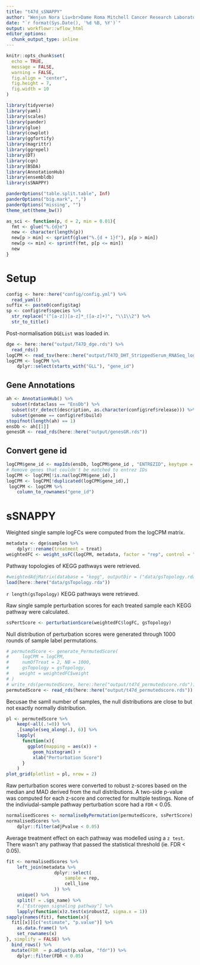 ```yaml
---
title: "t47d_sSNAPPY"
author: "Wenjun Nora Liu<br>Dame Roma Mitchell Cancer Research Laboratories<br>Adelaide Medical School<br>University of Adelaide"
date: "`r format(Sys.Date(), '%d %B, %Y')`"
output: workflowr::wflow_html
editor_options:
  chunk_output_type: inline
---
```


```r
knitr::opts_chunk$set(
  echo = TRUE,
  message = FALSE,
  warning = FALSE,
  fig.align = "center",
  fig.height = 7,
  fig.width = 10
)
```

```r
library(tidyverse)
library(yaml)
library(scales)
library(pander)
library(glue)
library(cowplot)
library(ggfortify)
library(magrittr)
library(ggrepel)
library(DT)
library(cqn)
library(BSDA)
library(AnnotationHub)
library(ensembldb)
library(sSNAPPY)
```

```r
panderOptions("table.split.table", Inf)
panderOptions("big.mark", ",")
panderOptions("missing", "")
theme_set(theme_bw())
```

```r
as_sci <- function(p, d = 2, min = 0.01){
  fmt <- glue("%.{d}e")
  new <- character(length(p))
  new[p > min] <- sprintf(glue("%.{d + 1}f"), p[p > min])
  new[p <= min] <- sprintf(fmt, p[p <= min])
  new
}
```

# Setup

```r
config <- here::here("config/config.yml") %>%
  read_yaml()
suffix <- paste0(config$tag)
sp <- config$ref$species %>%
  str_replace("(^[a-z])[a-z]*_([a-z]+)", "\\1\\2") %>%
  str_to_title()
```

Post-normalisation `DGEList` was loaded in. 
```r
dge <- here::here("output/T47D_dge.rds") %>%
  read_rds()
logCPM <- read_tsv(here::here("output/T47D_DHT_StrippedSerum_RNASeq_logCPM.tsv"))
logCPM <- logCPM %>%
    dplyr::select(starts_with("GLL"), "gene_id")
```

## Gene Annotations

```r
ah <- AnnotationHub() %>%
  subset(rdataclass == "EnsDb") %>%
  subset(str_detect(description, as.character(config$ref$release))) %>%
  subset(genome == config$ref$build)
stopifnot(length(ah) == 1)
ensDb <- ah[[1]]
genesGR <- read_rds(here::here("output/genesGR.rds"))
```


## Convert gene id

```r
logCPM$gene_id <- mapIds(ensDb, logCPM$gene_id , "ENTREZID", keytype = "GENEID")
# Remove genes that couldn't be matched to entrez IDs
logCPM <- logCPM[!is.na(logCPM$gene_id),]
logCPM <- logCPM[!duplicated(logCPM$gene_id),]
 logCPM <- logCPM %>%
    column_to_rownames("gene_id")
```

# sSNAPPY

Weighted single sample logFCs were computed from the logCPM matrix.

```r
metadata <- dge$samples %>%
    dplyr::rename(treatment = treat)
weightedFC <- weight_ssFC(logCPM, metadata, factor = "rep", control = "Vehicle")
```

Pathway topologies of KEGG pathways were retrieved. 

```r
#weightedAdjMatrix(database = "kegg", outputDir = ("data/gsTopology.rda"))
load(here::here("data/gsTopology.rda"))
```

`r length(gsTopology)` KEGG pathways were retrieved. 

Raw single sample perturbation scores for each treated sample each KEGG pathway were calculated. 
```r
ssPertScore <- perturbationScore(weightedFC$logFC, gsTopology)
```

Null distribution of perturbation scores were generated through 1000 rounds of sample label permutations. 

```r
# permutedScore <- generate_PermutedScore(
#     logCPM = logCPM, 
#     numOfTreat = 2, NB = 1000, 
#     gsTopology = gsTopology, 
#    weight = weightedFC$weight
# )
# write_rds(permutedScore, here::here("output/t47d_permutedscore.rds"))
permutedScore <- read_rds(here::here("output/t47d_permutedscore.rds"))
```

Becusae the samll number of samples, the null distributions are close to but not exactly normally distribution. 

```r
pl <- permutedScore %>%
    keep(~all(.!=0)) %>%
    .[sample(seq_along(.), 6)] %>%
    lapply(
      function(x){
        ggplot(mapping = aes(x)) + 
          geom_histogram() +
          xlab("Perturbation Score")
      }
    ) 
plot_grid(plotlist = pl, nrow = 2)

```

Raw perturbation scores were converted to robust z-scores based on the median and MAD derived from the null distributions. 
A two-side p-value was computed for each z-score and corrected for multiple testings. None of the indiviudal-sample pathway perturbation score had a `FDR` < 0.05. 

```r
normalisedScores <- normaliseByPermutation(permutedScore, ssPertScore)
normalisedScores %>%
    dplyr::filter(adjPvalue < 0.05)
```

Average treatment effect on each pathway was modelled using a `z test`. There wasn't any pathway that passed the statistical threshold (ie. FDR < 0.05). 

```r
fit <- normalisedScores %>%
    left_join(metadata %>%
                  dplyr::select(
                      sample = rep, 
                      cell_line
                  )) %>%
    unique() %>%
    split(f = .$gs_name) %>%
    #.["Estrogen signaling pathway"] %>%
    lapply(function(x)z.test(x$robustZ, sigma.x = 1)) 
sapply(names(fit), function(x){
  fit[[x]][c("estimate", "p.value")] %>%
    as.data.frame() %>%
    set_rownames(x)
}, simplify = FALSE) %>%
  bind_rows() %>%
  mutate(FDR  = p.adjust(p.value, "fdr")) %>%
    dplyr::filter(FDR < 0.05)
```

